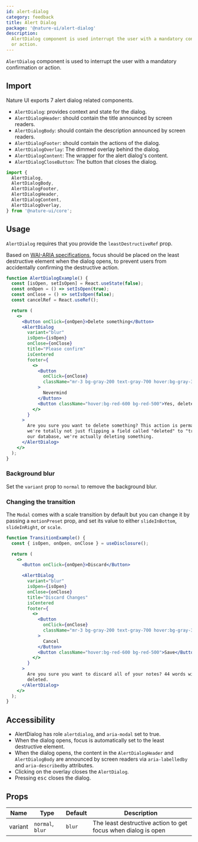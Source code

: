 ```yaml
---
id: alert-dialog
category: feedback
title: Alert Dialog
package: '@nature-ui/alert-dialog'
description:
  AlertDialog component is used interrupt the user with a mandatory confirmation
  or action.
---
```


`AlertDialog` component is used to interrupt the user with a mandatory
confirmation or action.

## Import

Nature UI exports 7 alert dialog related components.

- `AlertDialog`: provides context and state for the dialog.
- `AlertDialogHeader`: should contain the title announced by screen readers.
- `AlertDialogBody`: should contain the description announced by screen readers.
- `AlertDialogFooter`: should contain the actions of the dialog.
- `AlertDialogOverlay`: The dimmed overlay behind the dialog.
- `AlertDialogContent`: The wrapper for the alert dialog's content.
- `AlertDialogCloseButton`: The button that closes the dialog.

```js
import {
  AlertDialog,
  AlertDialogBody,
  AlertDialogFooter,
  AlertDialogHeader,
  AlertDialogContent,
  AlertDialogOverlay,
} from '@nature-ui/core';
```

## Usage

`AlertDialog` requires that you provide the `leastDestructiveRef` prop.

Based on
[WAI-ARIA specifications](https://www.w3.org/TR/wai-aria-practices/#alertdialog),
focus should be placed on the least destructive element when the dialog opens,
to prevent users from accidentally confirming the destructive action.

```jsx
function AlertDialogExample() {
  const [isOpen, setIsOpen] = React.useState(false);
  const onOpen = () => setIsOpen(true);
  const onClose = () => setIsOpen(false);
  const cancelRef = React.useRef();

  return (
    <>
      <Button onClick={onOpen}>Delete something</Button>
      <AlertDialog
        variant="blur"
        isOpen={isOpen}
        onClose={onClose}
        title="Please confirm"
        isCentered
        footer={
          <>
            <Button
              onClick={onClose}
              className="mr-3 bg-gray-200 text-gray-700 hover:bg-gray-300"
            >
              Nevermind
            </Button>
            <Button className="hover:bg-red-600 bg-red-500">Yes, delete</Button>
          </>
        }
      >
        Are you sure you want to delete something? This action is permanent, and
        we're totally not just flipping a field called "deleted" to "true" in
        our database, we're actually deleting something.
      </AlertDialog>
    </>
  );
}
```

### Background blur

Set the `variant` prop to `normal` to remove the background blur.

### Changing the transition

The `Modal` comes with a scale transition by default but you can change it by
passing a `motionPreset` prop, and set its value to either `slideInBottom`,
`slideInRight`, or `scale`.

```jsx
function TransitionExample() {
  const { isOpen, onOpen, onClose } = useDisclosure();

  return (
    <>
      <Button onClick={onOpen}>Discard</Button>

      <AlertDialog
        variant="blur"
        isOpen={isOpen}
        onClose={onClose}
        title="Discard Changes"
        isCentered
        footer={
          <>
            <Button
              onClick={onClose}
              className="mr-3 bg-gray-200 text-gray-700 hover:bg-gray-300"
            >
              Cancel
            </Button>
            <Button className="hover:bg-red-600 bg-red-500">Save</Button>
          </>
        }
      >
        Are you sure you want to discard all of your notes? 44 words will be
        deleted.
      </AlertDialog>
    </>
  );
}
```

## Accessibility

- AlertDialog has role `alertdialog`, and `aria-modal` set to true.
- When the dialog opens, focus is automatically set to the least destructive
  element.
- When the dialog opens, the content in the `AlertDialogHeader` and
  `AlertDialogBody` are announced by screen readers via `aria-labelledby` and
  `aria-describedby` attributes.
- Clicking on the overlay closes the `AlertDialog`.
- Pressing <kbd>esc</kbd> closes the dialog.

## Props

| Name    | Type             | Default | Description                                                   |
| ------- | ---------------- | ------- | ------------------------------------------------------------- |
| variant | `normal`, `blur` | `blur`  | The least destructive action to get focus when dialog is open |

